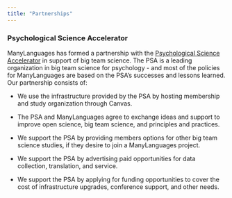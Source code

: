 ```yaml
---
title: "Partnerships"
---
```


### Psychological Science Accelerator

ManyLanguages has formed a partnership with the [Psychological Science Accelerator](psysciacc.org) in support of big team science. The PSA is a leading organization in big team science for psychology - and most of the policies for ManyLanguages are based on the PSA's successes and lessons learned. Our partnership consists of:

-   We use the infrastructure provided by the PSA by hosting membership and study organization through Canvas.

-   The PSA and ManyLanguages agree to exchange ideas and support to improve open science, big team science, and principles and practices.

-   We support the PSA by providing members options for other big team science studies, if they desire to join a ManyLanguages project.

-   We support the PSA by advertising paid opportunities for data collection, translation, and service.

-   We support the PSA by applying for funding opportunities to cover the cost of infrastructure upgrades, conference support, and other needs.
